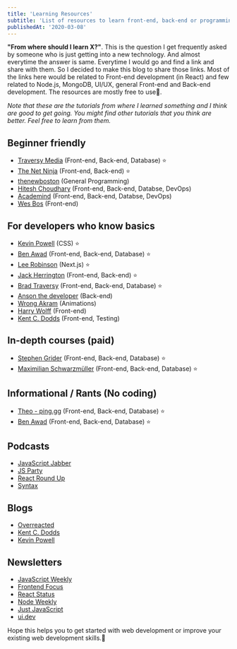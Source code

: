 ```yaml
---
title: 'Learning Resources'
subtitle: 'List of resources to learn front-end, back-end or programming in general'
publishedAt: '2020-03-08'
---
```


**"From where should I learn X?"**. This is the question I get frequently asked by someone who is just getting into a new technology. And almost everytime the answer is same. Everytime I would go and find a link and share with them. So I decided to make this blog to share those links. Most of the links here would be related to Front-end development (in React) and few related to Node.js, MongoDB, UI/UX, general Front-end and Back-end development. The resources are mostly free to use🎉.

_Note that these are the tutorials from where I learned something and I think are good to get going. You might find other tutorials that you think are better. Feel free to learn from them._

## Beginner friendly

-   [Traversy Media](https://www.youtube.com/user/TechGuyWeb) (Front-end, Back-end, Database) ⭐
-   [The Net Ninja](https://www.youtube.com/channel/UCW5YeuERMmlnqo4oq8vwUpg) (Front-end, Back-end) ⭐
-   [thenewboston](https://www.youtube.com/user/thenewboston) (General Programming)
-   [Hitesh Choudhary](https://www.youtube.com/user/hiteshitube) (Front-end, Back-end, Databse, DevOps)
-   [Academind](https://www.youtube.com/channel/UCSJbGtTlrDami-tDGPUV9-w) (Front-end, Back-end, Databse, DevOps)
-   [Wes Bos](https://www.youtube.com/user/wesbos) (Front-end)

## For developers who know basics

-   [Kevin Powell](https://www.youtube.com/user/KepowOb) (CSS) ⭐
-   [Ben Awad](https://www.youtube.com/user/99baddawg) (Front-end, Back-end, Database) ⭐
-   [Lee Robinson](https://www.youtube.com/user/MaStaleee) (Next.js) ⭐
-   [Jack Herrington](https://www.youtube.com/user/jherr2006) (Front-end, Back-end) ⭐
-   [Brad Traversy](https://www.udemy.com/user/brad-traversy) (Front-end, Back-end, Database) ⭐
-   [Anson the developer](https://www.youtube.com/c/AnsontheDeveloper/videos) (Back-end)
-   [Wrong Akram](https://www.youtube.com/channel/UCqrxiLP9RHz2GxDJaZuTRBw) (Animations)
-   [Harry Wolff](https://www.youtube.com/user/hswolff) (Front-end)
-   [Kent C. Dodds](https://www.youtube.com/user/kentdoddsfamily) (Front-end, Testing)

## In-depth courses (paid)

-   [Stephen Grider](https://www.udemy.com/user/sgslo) (Front-end, Back-end, Database) ⭐
-   [Maximilian Schwarzmüller](https://www.udemy.com/user/maximilian-schwarzmuller) (Front-end, Back-end, Database) ⭐

## Informational / Rants (No coding)

-   [Theo - ping.gg](https://www.youtube.com/c/TheoBrowne1017) (Front-end, Back-end, Database) ⭐
-   [Ben Awad](https://www.youtube.com/user/99baddawg) (Front-end, Back-end, Database) ⭐

## Podcasts

-   [JavaScript Jabber](https://devchat.tv/js-jabber)
-   [JS Party](https://changelog.com/jsparty)
-   [React Round Up](https://devchat.tv/react-round-up)
-   [Syntax](https://syntax.fm)

## Blogs

-   [Overreacted](https://overreacted.io)
-   [Kent C. Dodds](https://kentcdodds.com)
-   [Kevin Powell](https://www.kevinpowell.co/articles)

## Newsletters

-   [JavaScript Weekly](https://javascriptweekly.com)
-   [Frontend Focus](https://frontendfoc.us)
-   [React Status](https://react.statuscode.com)
-   [Node Weekly](https://nodeweekly.com)
-   [Just JavaScript](https://justjavascript.com)
-   [ui.dev](https://ui.dev/)

Hope this helps you to get started with web development or improve your existing web development skills.🙂
